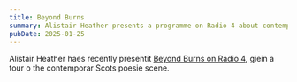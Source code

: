 ```yaml
---
title: Beyond Burns
summary: Alistair Heather presents a programme on Radio 4 about contemporar Scots poesie.
pubDate: 2025-01-25
---
```


Alistair Heather haes recently presentit
[Beyond Burns on Radio 4][beyond-burns], giein a tour o the contemporar Scots
poesie scene.

[beyond-burns]: https://www.bbc.co.uk/programmes/m0026nd6
